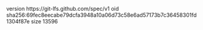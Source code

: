 version https://git-lfs.github.com/spec/v1
oid sha256:69fec8eecabe79dcfa3948a10a06d73c58e6ad57173b7c36458301fd1304f87e
size 13596

